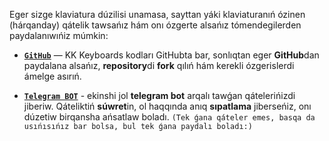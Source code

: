 Eger sizge klaviatura dúzilisi unamasa, sayttan yáki klaviaturanıń ózinen (hárqanday) qátelik tawsańız hám onı ózgerte alsańız tómendegilerden paydalanıwıńiz múmkin:

- **[`GitHub`](https://github.com/uabdirasul/kk-keyboards)** — KK Keyboards kodları GitHubta bar, sonlıqtan eger **GitHub**dan paydalana alsańız, **repository**di **fork** qılıń hám kerekli ózgerislerdi ámelge asırıń.

- **[`Telegram BOT`](https://t.me/kk_keyboards_bot)** - ekinshi jol **telegram bot** arqalı tawǵan qátelerińizdi jiberiw. Qáteliktiń **súwret**in, ol haqqında anıq **sıpatlama** jiberseńiz, onı dúzetiw birqansha ańsatlaw boladı. `(Tek ǵana qáteler emes, basqa da usıńısıńız bar bolsa, bul tek ǵana paydalı boladı:)`

